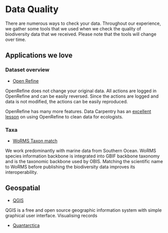 # Data Quality

There are numerous ways to check your data. Throughout our experience, we gather some tools that we used when we check the quality of biodiversity data that we received. Please note that the tools will change over time.

## Applications we love


### Dataset overview

- [Open Refine](https://openrefine.org/) 

OpenRefine does not change your original data. All actions are logged in OpenRefine and can be easily reversed. Since the actions are logged and data is not modified, the actions can be easily reproduced. 

OpenRefine has many more features. Data Carpentry has an [excellent lesson](https://datacarpentry.org/OpenRefine-ecology-lesson/) on using OpenRefine to clean data for ecologists.

### Taxa

- [WoRMS Taxon match](http://marinespecies.org/aphia.php?p=match)

We work predominantly with marine data from Southern Ocean. WoRMS species information backbone is integrated into GBIF backbone taxonomy and is the taxonomic backbone used by OBIS. Matching the scientific name to WoRMS before publishing the biodiversity data improves its interoperability. 


## Geospatial

- [QGIS](https://www.qgis.org/en/site/index.html)

QGIS is a free and open source geographic information system with simple graphical user interface. Visualising records 

- [Quantarctica](https://www.npolar.no/quantarctica/)